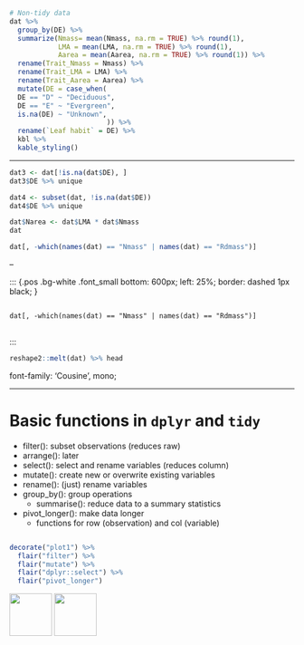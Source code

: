 


```r
# Non-tidy data 
dat %>%
  group_by(DE) %>%
  summarize(Nmass= mean(Nmass, na.rm = TRUE) %>% round(1),
            LMA = mean(LMA, na.rm = TRUE) %>% round(1),
            Aarea = mean(Aarea, na.rm = TRUE) %>% round(1)) %>%
  rename(Trait_Nmass = Nmass) %>%
  rename(Trait_LMA = LMA) %>%
  rename(Trait_Aarea = Aarea) %>%
  mutate(DE = case_when(
  DE == "D" ~ "Deciduous",
  DE == "E" ~ "Evergreen",
  is.na(DE) ~ "Unknown",
                        )) %>%
  rename(`Leaf habit` = DE) %>%
  kbl %>%
  kable_styling()
```
---

```r
dat3 <- dat[!is.na(dat$DE), ]
dat3$DE %>% unique
```

```r
dat4 <- subset(dat, !is.na(dat$DE))
dat4$DE %>% unique
```

```r
dat$Narea <- dat$LMA * dat$Nmass
dat
```

```r
dat[, -which(names(dat) == "Nmass" | names(dat) == "Rdmass")]
```

--

::: {.pos .bg-white .font_small bottom: 600px; left: 25%; border: dashed 1px black; }

<pre><code>
dat[, -which(names(dat) == "Nmass" | names(dat) == "Rdmass")]
</code> </pre>

:::

```r
reshape2::melt(dat) %>% head
```

  font-family: 'Cousine', mono;

---

# Basic functions in `dplyr` and `tidy`

- filter(): subset observations (reduces raw)
- arrange(): later
- select(): select and rename variables (reduces column)
- mutate(): create new or overwrite existing variables
- rename(): (just) rename variables
- group_by(): group operations
  - summarise(): reduce data to a summary statistics
- pivot_longer(): make data longer
  - functions for row (observation) and col (variable)


```r
```

```r
decorate("plot1") %>%
  flair("filter") %>%
  flair("mutate") %>%
  flair("dplyr::select") %>%
  flair("pivot_longer") 
```

<img src="images/xtbg.png" style="width:75px">
<img src="images/cas.png" style="width:75px">
